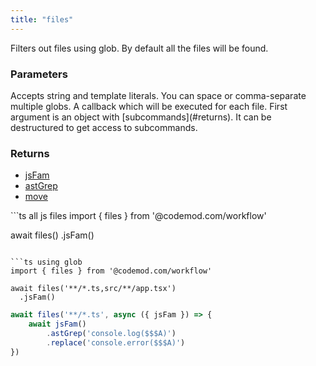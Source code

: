```yaml
---
title: "files"
---
```


<ResponseField name="files(glob, callback)" />
Filters out files using glob.
By default all the files will be found.

### Parameters

<ParamField path="glob" type="string | readonly string[]">
Accepts string and template literals. You can space or comma-separate multiple globs.
</ParamField>

<ResponseField name="callback" type="(subcommands: Subcommands) => Promise<void> | void">
A callback which will be executed for each file. First argument is an object with [subcommands](#returns). It can be destructured to get access to subcommands.
</ResponseField>

### Returns
- [jsFam](../jsFam/jsFam)
- [astGrep](../ast-grep/ast-grep)
- [move](./move)

<RequestExample>
```ts all js files
import { files } from '@codemod.com/workflow'

await files()
  .jsFam()
```

```ts using glob
import { files } from '@codemod.com/workflow'

await files('**/*.ts,src/**/app.tsx')
  .jsFam()
```

```ts callback
await files('**/*.ts', async ({ jsFam }) => {
    await jsFam()
        .astGrep('console.log($$$A)')
        .replace('console.error($$$A)')
})
```
</RequestExample>
